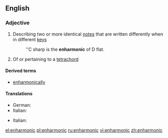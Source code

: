 ==English==

===Adjective===
{{wikipedia}}
{{en-adj|-}}

# {{music}} Describing two or more identical [[note]]s that are written differently when in different [[key]]s
#:''C sharp is the '''enharmonic''' of D flat.
# {{music}} Of or pertaining to a [[tetrachord]]

====Derived terms====
* [[enharmonically]]

====Translations====
{{trans-top|Describing two or more identical notes that are written differently when in different key}}
* German: {{t|de|enharmonisch}}
* Italian: {{t-|it|enarmonico}}
{{trans-mid}}
{{trans-bottom}}

{{trans-top|Of or pertaining to a tetrachord}}
* Italian: {{t-|it|enarmonico}}
{{trans-mid}}
{{trans-bottom}}

[[el:enharmonic]]
[[pl:enharmonic]]
[[ru:enharmonic]]
[[vi:enharmonic]]
[[zh:enharmonic]]